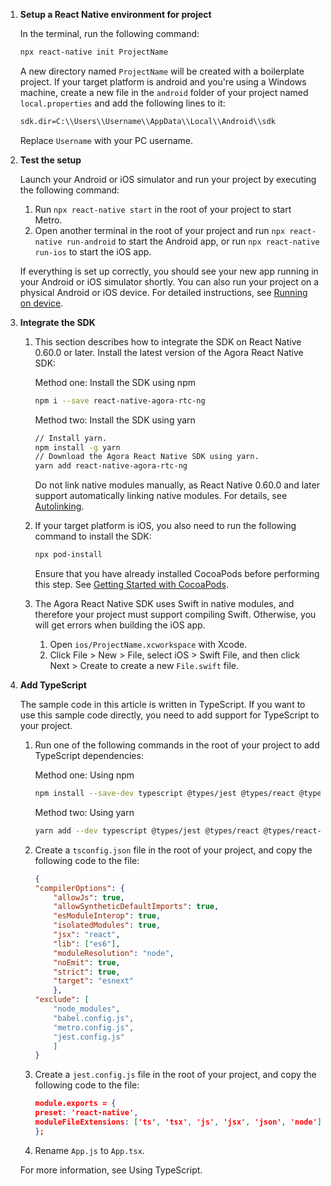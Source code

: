<PlatformWrapper platform="react-native">

1. **Setup a React Native environment for <Vpd k="NAME"/> project**

    In the terminal, run the following command:

    ```bash
    npx react-native init ProjectName
    ```

    A new directory named `ProjectName` will be created with a boilerplate project. If your target platform is android and you're using a Windows machine, create a new file in the `android` folder of your project named `local.properties` and add the following lines to it:

    ```bash
    sdk.dir=C:\\Users\\Username\\AppData\\Local\\Android\\sdk
    ```
    Replace `Username` with your PC username.

1. **Test the setup**

    Launch your Android or iOS simulator and run your project by executing the following command:

    1. Run `npx react-native start` in the root of your project to start Metro.
    1. Open another terminal in the root of your project and run `npx react-native run-android` to start the Android app, or run `npx react-native run-ios` to start the iOS app.

    If everything is set up correctly, you should see your new app running in your Android or iOS simulator shortly. You can also run your project on a physical Android or iOS device. For detailed instructions, see [Running on device](https://reactnative.dev/docs/running-on-device).

1. **Integrate the SDK**

    1. This section describes how to integrate the SDK on React Native 0.60.0 or later. Install the latest version of the Agora React Native SDK:

        Method one: Install the SDK using npm

        ```bash
        npm i --save react-native-agora-rtc-ng
        ```

        Method two: Install the SDK using yarn

        ```bash
        // Install yarn.
        npm install -g yarn
        // Download the Agora React Native SDK using yarn.
        yarn add react-native-agora-rtc-ng
        ```

        Do not link native modules manually, as React Native 0.60.0 and later support automatically linking native modules. For details, see [Autolinking](https://github.com/react-native-community/cli/blob/main/docs/autolinking.md).

    1. If your target platform is iOS, you also need to run the following command to install the SDK:

        ```bash
        npx pod-install
        ```

        Ensure that you have already installed CocoaPods before performing this step. See [Getting Started with CocoaPods](https://guides.cocoapods.org/using/getting-started.html#getting-started).

    1. The Agora React Native SDK uses Swift in native modules, and therefore your project must support compiling Swift. Otherwise, you will get errors when building the iOS app.
        1. Open `ios/ProjectName.xcworkspace` with Xcode.
        1. Click File > New > File, select iOS > Swift File, and then click Next > Create to create a new `File.swift` file.

1. **Add TypeScript**

    The sample code in this article is written in TypeScript. If you want to use this sample code directly, you need to add support for TypeScript to your project.

    1. Run one of the following commands in the root of your project to add TypeScript dependencies:

        Method one: Using npm

        ```bash
        npm install --save-dev typescript @types/jest @types/react @types/react-native @types/react-test-renderer
        ```

        Method two: Using yarn

        ```bash
        yarn add --dev typescript @types/jest @types/react @types/react-native @types/react-test-renderer
        ```


    1. Create a `tsconfig.json` file in the root of your project, and copy the following code to the file:

        ```json
        {
        "compilerOptions": {
            "allowJs": true,
            "allowSyntheticDefaultImports": true,
            "esModuleInterop": true,
            "isolatedModules": true,
            "jsx": "react",
            "lib": ["es6"],
            "moduleResolution": "node",
            "noEmit": true,
            "strict": true,
            "target": "esnext"
            },
        "exclude": [
            "node_modules",
            "babel.config.js",
            "metro.config.js",
            "jest.config.js"
            ]
        }
        ```

    1. Create a `jest.config.js` file in the root of your project, and copy the following code to the file:

        ```json
        module.exports = {
        preset: 'react-native',
        moduleFileExtensions: ['ts', 'tsx', 'js', 'jsx', 'json', 'node']
        };
        ```

    1. Rename `App.js` to `App.tsx`.

    For more information, see Using TypeScript.
</PlatformWrapper>